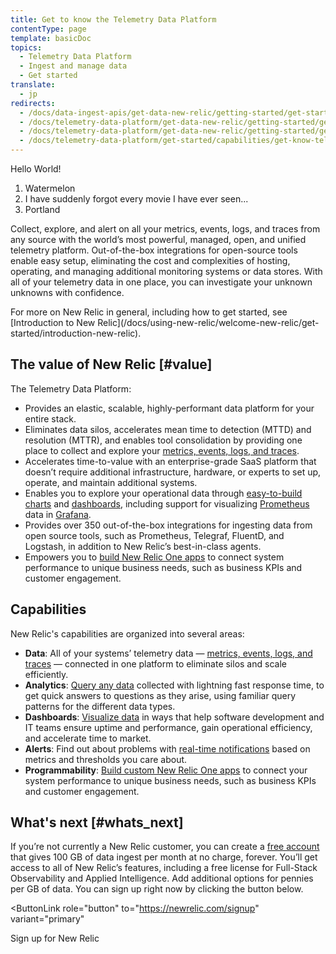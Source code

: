 ```yaml
---
title: Get to know the Telemetry Data Platform
contentType: page
template: basicDoc
topics:
  - Telemetry Data Platform
  - Ingest and manage data
  - Get started
translate:
  - jp
redirects:
  - /docs/data-ingest-apis/get-data-new-relic/getting-started/get-started-telemetry-data-platform
  - /docs/telemetry-data-platform/get-data-new-relic/getting-started/get-started-telemetry-data-platform
  - /docs/telemetry-data-platform/get-data-new-relic/getting-started/get-know-telemetry-data-platform
  - /docs/telemetry-data-platform/get-started/capabilities/get-know-telemetry-data-platform
---
```


Hello World!

1. Watermelon
2. I have suddenly forgot every movie I have ever seen... 
3. Portland

Collect, explore, and alert on all your metrics, events, logs, and traces from any source with the world’s most powerful, managed, open, and unified telemetry platform. Out-of-the-box integrations for open-source tools enable easy setup, eliminating the cost and complexities of hosting, operating, and managing additional monitoring systems or data stores. With all of your telemetry data in one place, you can investigate your unknown unknowns with confidence.

<Callout variant="tip">
  For more on New Relic in general, including how to get started, see [Introduction to New Relic](/docs/using-new-relic/welcome-new-relic/get-started/introduction-new-relic).
</Callout>

## The value of New Relic [#value]

The Telemetry Data Platform:

* Provides an elastic, scalable, highly-performant data platform for your entire stack.
* Eliminates data silos, accelerates mean time to detection (MTTD) and resolution (MTTR), and enables tool consolidation by providing one place to collect and explore your [metrics, events, logs, and traces](/docs/using-new-relic/data/understand-data/new-relic-data-types).
* Accelerates time-to-value with an enterprise-grade SaaS platform that doesn’t require additional infrastructure, hardware, or experts to set up, operate, and maintain additional systems.
* Enables you to explore your operational data through [easy-to-build charts](/docs/query-your-data/explore-query-data/query-builder/use-advanced-nrql-mode-specify-data) and [dashboards](/docs/query-your-data/explore-query-data/dashboards/introduction-new-relic-one-dashboards), including support for visualizing [Prometheus](/docs/integrations/prometheus-integrations/install-configure/set-your-prometheus-remote-write-integration) data in [Grafana](/docs/integrations/grafana-integrations/get-started/grafana-support-prometheus-promql).
* Provides over 350 out-of-the-box integrations for ingesting data from open source tools, such as Prometheus, Telegraf, FluentD, and Logstash, in addition to New Relic’s best-in-class agents.
* Empowers you to [build New Relic One apps](/docs/new-relic-one/use-new-relic-one/build-new-relic-one/new-relic-one-build-your-own-custom-new-relic-one-application) to connect system performance to unique business needs, such as business KPIs and customer engagement.

## Capabilities

New Relic's capabilities are organized into several areas:

* **Data**: All of your systems’ telemetry data — [metrics, events, logs, and traces](/docs/using-new-relic/data/understand-data/new-relic-data-types) — connected in one platform to eliminate silos and scale efficiently.
* **Analytics**: [Query any data](/docs/using-new-relic/data/understand-data/query-new-relic-data) collected with lightning fast response time, to get quick answers to questions as they arise, using familiar query patterns for the different data types.
* **Dashboards**: [Visualize data](/docs/dashboards/new-relic-one-dashboards/get-started/introduction-new-relic-one-dashboards) in ways that help software development and IT teams ensure uptime and performance, gain operational efficiency, and accelerate time to market.
* **Alerts**: Find out about problems with [real-time notifications](/docs/alerts/new-relic-alerts/getting-started/new-relic-alerts-concepts-workflow) based on metrics and thresholds you care about.
* **Programmability**: [Build custom New Relic One apps](/docs/new-relic-one/use-new-relic-one/build-new-relic-one/new-relic-one-build-your-own-custom-new-relic-one-application) to connect your system performance to unique business needs, such as business KPIs and customer engagement.

## What's next [#whats_next]

If you’re not currently a New Relic customer, you can create a [free account](http://www.newrelic.com/pricing) that gives 100 GB of data ingest per month at no charge, forever. You’ll get access to all of New Relic’s features, including a free license for Full-Stack Observability and Applied Intelligence. Add additional options for pennies per GB of data. You can sign up right now by clicking the button below.

<ButtonLink
  role="button"
  to="https://newrelic.com/signup"
  variant="primary"
>
  Sign up for New Relic
</ButtonLink>
